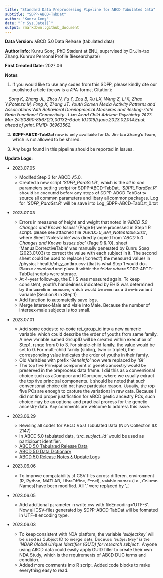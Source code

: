 ```yaml
---
title: "Standard Data Preprocessing Pipeline for ABCD Tabulated Data"
subtitle: "SDPP-ABCD-TabDat"
author: "Kunru Song"
date: "`r Sys.Date()`"
output: rmarkdown::github_document
---
```

**Data Version:** ABCD 5.0 Data Release (tabulated data)

**Author Info:** Kunru Song, PhD Student at BNU, supervised by Dr.Jin-tao Zhang.
[Kunru's Personal Profile (Researchgate)](https://www.researchgate.net/profile/Kunru-Song)

**First Created Date:** 2022.06

**Notes:**

1.  If you would like to use any codes from this SDPP, please kindly cite our published article (below is a APA-format Citation):

|    _Song K, Zhang JL, Zhou N, Fu Y, Zou B, Xu LX, Wang Z, Li X, Zhao Y,Potenza M, Fang X, Zhang JT. Youth Screen Media Activity Patterns and Associations With Behavioral Developmental Measures and Resting-state Brain Functional Connectivity. J Am Acad Child Adolesc Psychiatry.2023 Mar 20:S0890-8567(23)00132-6.doi: 10.1016/j.jaac.2023.02.014.Epub ahead of print. PMID: 36963562._

2.  **SDPP-ABCD-TabDat** now is only available for Dr. Jin-tao Zhang's Team, which is not allowed to be shared.

3. Any bugs found in this pipeline should be reported in Issues. 


**Update Logs:**

 - 2023.07.05
   - Modifed Step 3 for ABCD V5.0.
   - Created a new script _'SDPP_ParaSet.R'_, which is the _all in one_ parameters setting script for SDPP-ABCD-TabDat. _'SDPP_ParaSet.R'_ should be executed before any steps of SDPP-ABCD-TabDat to source all common parameters and libary all common packages. Log for _'SDPP_ParaSet.R'_ will be save into Log_SDPP-ABCD-TabDat_0.txt

 - 2023.07.03
 
   - Errors in measures of height and weight that noted in _'ABCD 5.0 Changes and Known Issues'_ (Page 9) were processed in Step 1 R script. please see attached file _'ABCD5.0_BMI_NotesTable.xlsx'_, where Sheet 'NotesTable' was directly copied from _'ABCD 5.0 Changes and Known Issues.doc'_ (Page 9 & 10), sheet 'ManualCorrectiveTable' was manually generated by Kunru Song (2023.07.03) to correct the value with each subject in it. The second sheet could be used to replace ('correct') the measured values in /physical-health/ph_y_anthro.csv (that is what Step 1 would do). Please download and place it within the folder where SDPP-ABCD-TabDat scripts were storage.
   - At 4-year follow-up, the EHIS was measured again. To keep consistent, youth's handedness indicated by EHIS was determined by the baseline measure, which would be seen as a time-invariant variable.(Section 8 in Step 1)
   - Add function to automatedly save logs.
   - Merge Intersex-Male and Male into Male. Because the number of intersex-male subjects is too small.
   
 - 2023.07.01

   - Add some codes to re-code rel_group_id into a new numeric variable, which could describe the order of youths from same family. A new variable named GroupID will be created within execution of Step1, range from 0 to 3. For single-child family, the value would be set to 0. For multi-child family (sibling, twin or triplet), the corresponding value indicates the order of youths in their family.
   - Old Variables with prefix _'GeneInfo'_ now were replaced by _'GI'_.
   - The top five Principal component of genetic ancestry would be preserved in the preprocess data frame. I did this as a conventional choice such as aCompcor and tCompcor, where we usually extract the top five principal components. It should be noted that such conventional choice did not have particular reason. Usually, the top five PCs are enough to capture the variations in raw data. Because I did not find proper justification for ABCD gentic ancestry PCs, such choice may be an optional and practical process for the genetic ancestry data. Any comments are welcome to address this issue.
 
 - 2023.06.29
   
   - Revising all codes for ABCD V5.0 Tabulated Data (NDA Collection ID: 2147)
    - In ABCD 5.0 tabulated data, _'src_subject_id'_ would be used as participant identifier.
   - [ABCD 5.0 Tabulated Release Data](https://nda.nih.gov/study.html?id=2147)
   - [ABCD 5.0 Data Dictionary](https://data-dict.abcdstudy.org/)
   - [ABCD 5.0 Release Notes & Update Logs](https://wiki.abcdstudy.org/release-notes/start-page.html)

 - 2023.06.06
  
   - To improve compatability of CSV files across different environment (R, Python, MATLAB, LibreOffice, Excel), vaiable names (i.e., Column Names) have been modified. All '.' were replaced by '_'.

 - 2023.06.05
   
   - Add additional parameter in write.csv with fileEncoding='UTF-8'. Now all CSV-files generated by SDPP-ABCD-TabDat will be formated in UTF-8 encoding type.
   
 - 2023.06.03

   - To keep consistent with NDA platform, the variable _'subjectkey'_ will be used as Subject ID to merge data. Because _'subjectkey'_ is the _'NDAR Global Unique Identifier (GUID) for research subject'_. Anyone using ABCD data could easily apply GUID filter to create their own NDA Study, which is the requirements of ABCD DUC terms and condition.
   - Added more comments into R script. Added code blocks to make everything easy to read.

